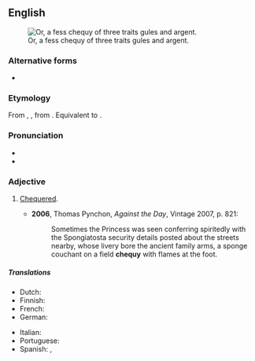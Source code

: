 ==English==
[[File:Counts of Mark Arms.svg|thumb|Or, a fess chequy of three traits gules and argent.]]

===Alternative forms===
* {{alter|en|checky}}

===Etymology===
From {{der|en|xno|escheké}}, {{m|fro|eschequé||chequered}}, from {{m|fro|eschec||chess, check}}. Equivalent to {{suffix|en|chequer|alt1=chequ(er)|y}}.

===Pronunciation===
* {{IPA|en|/ˈt͡ʃɛki/}}
* {{rhymes|en|ɛki}}

===Adjective===
{{en-adj|-}}

# {{lb|en|heraldry}} [[chequered|Chequered]].
#* '''2006''', Thomas Pynchon, ''Against the Day'', Vintage 2007, p. 821:
#*: Sometimes the Princess was seen conferring spiritedly with the Spongiatosta security details posted about the streets nearby, whose livery bore the ancient family arms, a sponge couchant on a field '''chequy''' with flames at the foot.

=====Translations=====
{{trans-top|heraldry; chequered}}
* Dutch: {{t+|nl|geschakeerd}}
* Finnish: {{t|fi|shakkiruutuinen}}
* French: {{t+|fr|échiqueté|m}}
* German: {{t|de|geschacht}}
{{trans-mid}}
* Italian: {{t+|it|scaccato|m}}
* Portuguese: {{t|pt|xadrezado|m}}
* Spanish: {{t+|es|ajedrezado|m}}, {{t|es|jaquelado}}
{{trans-bottom}}